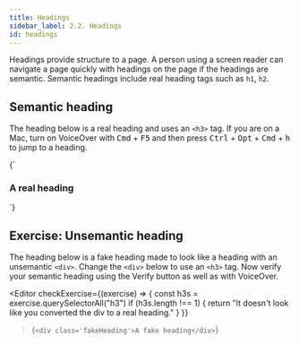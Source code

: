 ```yaml
---
title: Headings
sidebar_label: 2.2. Headings
id: headings
---
```


Headings provide structure to a page. A person using a screen reader can navigate a page quickly with headings on the page if the headings are semantic. Semantic headings include real heading tags such as `h1`, `h2`.

## Semantic heading

The heading below is a real heading and uses an `<h3>` tag. If you are on a Mac, turn on VoiceOver with <kbd>Cmd</kbd> + <kbd>F5</kbd> and then press <kbd>Ctrl</kbd> + <kbd>Opt</kbd> + <kbd>Cmd</kbd> + <kbd>h</kbd> to jump to a heading.


<Editor>
  {`<h3>
  A real heading
</h3>`}
</Editor>

## Exercise: Unsemantic heading

The heading below is a fake heading made to look like a heading with an unsemantic `<div>`. Change the `<div>` below to use an `<h3>` tag. Now verify your semantic heading using the Verify button as well as with VoiceOver.

<Editor
  checkExercise={(exercise) => {
    const h3s = exercise.querySelectorAll("h3")
    if (h3s.length !== 1) {
      return "It doesn't look like you converted the div to a real heading."
    }
  }}
>{`<div class='fakeHeading'>A fake heading</div>`}</Editor>
